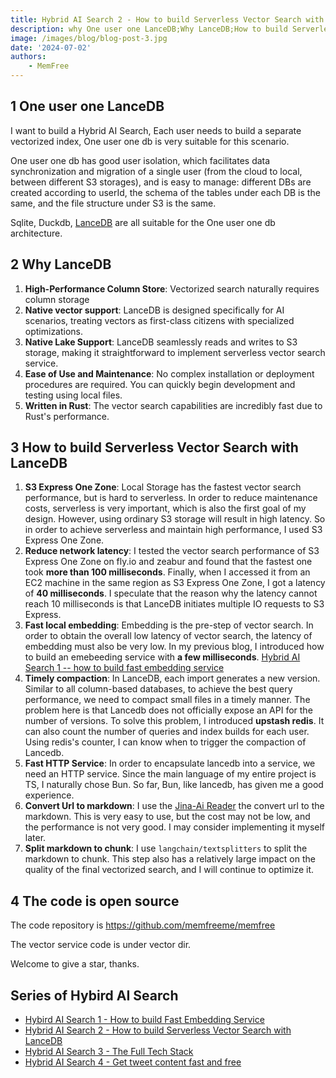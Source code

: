 ```yaml
---
title: Hybrid AI Search 2 - How to build Serverless Vector Search with LanceDB
description: why One user one LanceDB;Why LanceDB;How to build Serverless Vector Search with LanceDB
image: /images/blog/blog-post-3.jpg
date: '2024-07-02'
authors:
    - MemFree
---
```


## 1 One user one LanceDB

I want to build a Hybrid AI Search, Each user needs to build a separate vectorized index, One user one db is very suitable for this scenario.

One user one db has good user isolation, which facilitates data synchronization and migration of a single user (from the cloud to local, between different S3 storages), and is easy to manage: different DBs are created according to userId, the schema of the tables under each DB is the same, and the file structure under S3 is the same.

Sqlite, Duckdb, [LanceDB](https://lancedb.github.io/lancedb/) are all suitable for the One user one db architecture.

## 2 Why LanceDB

1. **High-Performance Column Store**: Vectorized search naturally requires column storage
2. **Native vector support**: LanceDB is designed specifically for AI scenarios, treating vectors as first-class citizens with specialized optimizations.
3. **Native Lake Support**: LanceDB seamlessly reads and writes to S3 storage, making it straightforward to implement serverless vector search service.
4. **Ease of Use and Maintenance**: No complex installation or deployment procedures are required. You can quickly begin development and testing using local files.
5. **Written in Rust**: The vector search capabilities are incredibly fast due to Rust's performance.

## 3 How to build Serverless Vector Search with LanceDB

1. **S3 Express One Zone**: Local Storage has the fastest vector search performance, but is hard to serverless. In order to reduce maintenance costs, serverless is very important, which is also the first goal of my design. However, using ordinary S3 storage will result in high latency. So in order to achieve serverless and maintain high performance, I used S3 Express One Zone.
2. **Reduce network latency**: I tested the vector search performance of S3 Express One Zone on fly.io and zeabur and found that the fastest one took **more than 100 milliseconds**. Finally, when I accessed it from an EC2 machine in the same region as S3 Express One Zone, I got a latency of **40 milliseconds**. I speculate that the reason why the latency cannot reach 10 milliseconds is that LanceDB initiates multiple IO requests to S3 Express.
3. **Fast local embedding**: Embedding is the pre-step of vector search. In order to obtain the overall low latency of vector search, the latency of embedding must also be very low. In my previous blog, I introduced how to build an emebeeding service with **a few milliseconds**. [Hybrid AI Search 1 -- how to build fast embedding service](https://www.memfree.me/blog/fast-local-embedding-service)
4. **Timely compaction**: In LanceDB, each import generates a new version. Similar to all column-based databases, to achieve the best query performance, we need to compact small files in a timely manner. The problem here is that Lancedb does not officially expose an API for the number of versions. To solve this problem, I introduced **upstash redis**. It can also count the number of queries and index builds for each user. Using redis's counter, I can know when to trigger the compaction of Lancedb.
5. **Fast HTTP Service**: In order to encapsulate lancedb into a service, we need an HTTP service. Since the main language of my entire project is TS, I naturally chose Bun. So far, Bun, like lancedb, has given me a good experience.
6. **Convert Url to markdown**: I use the [Jina-Ai Reader](https://www.memfree.me/blog/fast-local-embedding-service) the convert url to the markdown. This is very easy to use, but the cost may not be low, and the performance is not very good. I may consider implementing it myself later.
7. **Split markdown to chunk**: I use `langchain/textsplitters` to split the markdown to chunk. This step also has a relatively large impact on the quality of the final vectorized search, and I will continue to optimize it.

## 4 The code is open source

The code repository is https://github.com/memfreeme/memfree

The vector service code is under vector dir.

Welcome to give a star, thanks.

## Series of Hybird AI Search

-   [Hybird AI Search 1 - How to build Fast Embedding Service](https://www.memfree.me/blog/fast-local-embedding-service)
-   [Hybrid AI Search 2 - How to build Serverless Vector Search with LanceDB](https://www.memfree.me/blog/serverless-vector-search-lancedb)
-   [Hybrid AI Search 3 - The Full Tech Stack](https://www.memfree.me/blog/hybrid-ai-search-tech-stack)
-   [Hybrid AI Search 4 - Get tweet content fast and free](https://www.memfree.me/blog/tweet-content-fast-free)
